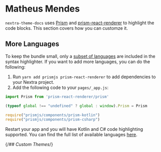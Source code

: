 # Matheus Mendes

`nextra-theme-docs` uses [Prism](https://prismjs.com) and [prism-react-renderer](https://github.com/FormidableLabs/prism-react-renderer) 
to highlight the code blocks. This section covers how you can customze it.

## More Languages

To keep the bundle small, only a [subset of languages](https://github.com/FormidableLabs/prism-react-renderer/blob/master/src/vendor/prism/includeLangs.js)
are included in the syntax highlighter. If you want to add more languages, you can do the following:

1. Run `yarn add prismjs prism-react-renderer` to add dependencies to your Nextra project.
2. Add the following code to your `pages/_app.js`:

```jsx
import Prism from 'prism-react-renderer/prism'

(typeof global !== "undefined" ? global : window).Prism = Prism

require("prismjs/components/prism-kotlin")
require("prismjs/components/prism-csharp")
```

Restart your app and you will have Kotlin and C# code highlighting supported. 
You can find the full list of available languages [here](https://github.com/PrismJS/prism/tree/master/components).

{/*## Custom Themes*/}
